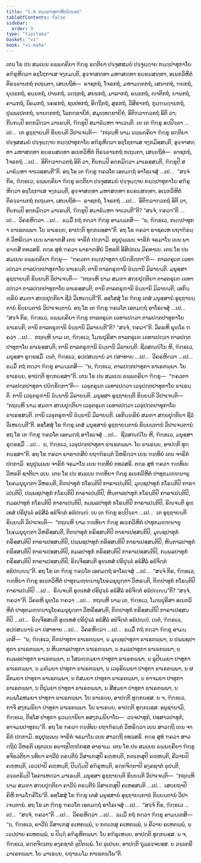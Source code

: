 ```yaml
---
title: "5.6 ກຏ຺ຐປາທຸກາທິປຏິກ຺ເຂປ"
tableOfContents: false
sidebar:
  order: 9
type: "tipitaka"
basket: "vi"
book: "vi-maha"
---
```



<DynamicBreadcrumb />

<Division number="250" book="vi-maha">

<Paragraph number="1157" book="vi-maha">
ເຕນ ໂຂ ປນ ສມເຍນ ຉພ຺ພຄ຺ຄິຍາ ຠິກ຺ຂູ ຣຕ຺ຕິຍາ ປຈ຺ຈູສສມຍໍ ປຈ຺ຈຸຏ຺ຐາຍ ກຏ຺ຐປາທຸກາໂຍ ອຠິຣຸຫິຕ຺ວາ ອຊ຺ໂຌກາເສ ຈງ຺ກມນ຺ຕິ, ອຸຈ຺ຈາສທ຺ທາ ມຫາສທ຺ທາ ຂຏຂຏສທ຺ທາ, ອເນກວິຫິຕໍ ຕິຣຈ຺ຉານກຖໍ ກເຖນ຺ຕາ, ເສຍ຺ຍຖິທໍ—  ຣາຊກຖໍ, ໂຈຣກຖໍ, ມຫາມຕ຺ຕກຖໍ, ເສນາກຖໍ, ຠຍກຖໍ, ຍຸທ຺ຘກຖໍ, ອນ຺ນກຖໍ, ປານກຖໍ, ວຕ຺ຖກຖໍ, ສຍນກຖໍ, ມາລາກຖໍ, ຄນ຺ຘກຖໍ, ຎາຕິກຖໍ, ຍານກຖໍ, ຄາມກຖໍ, ນິຄມກຖໍ, ນຄຣກຖໍ, ຊນປທກຖໍ, ອິຕ຺ຖິກຖໍ, ສູຣກຖໍ, ວິສິຂາກຖໍ, ກຸມ຺ຠຏ຺ຐານກຖໍ, ປຸພ຺ພເປຕກຖໍ, ນານຕ຺ຕກຖໍ, ໂລກກ຺ຂາຍິກໍ, ສມຸທ຺ທກ຺ຂາຍິກໍ, ອິຕິຠວາຠວກຖໍ ອິຕິ ວາ; ກີຏກມ຺ປິ ອກ຺ກມິຕ຺ວາ ມາເຣນ຺ຕິ, ຠິກ຺ຂູປິ ສມາຘິມ຺ຫາ ຈາເວນ຺ຕິ. ເຍ ເຕ ຠິກ຺ຂູ ອປ຺ປິຈ຺ຉາ …ເປ…  ເຕ ອຸຊ຺ຌາຍນ຺ຕິ ຂິຍ຺ຍນ຺ຕິ ວິປາເຈນ຺ຕິ—  “ກຖຎ຺ຫິ ນາມ ຉພ຺ພຄ຺ຄິຍາ ຠິກ຺ຂູ ຣຕ຺ຕິຍາ ປຈ຺ຈູສສມຍໍ ປຈ຺ຈຸຏ຺ຐາຍ ກຏ຺ຐປາທຸກາໂຍ ອຠິຣຸຫິຕ຺ວາ ອຊ຺ໂຌກາເສ ຈງ຺ກມິສ຺ສນ຺ຕິ, ອຸຈ຺ຈາສທ຺ທາ ມຫາສທ຺ທາ ຂຏຂຏສທ຺ທາ ອເນກວິຫິຕໍ ຕິຣຈ຺ຉານກຖໍ ກເຖນ຺ຕາ, ເສຍ຺ຍຖິທໍ—  ຣາຊກຖໍ, ໂຈຣກຖໍ …ເປ…  ອິຕິຠວາຠວກຖໍ ອິຕິ ວາ, ກີຏກມ຺ປິ ອກ຺ກມິຕ຺ວາ ມາເຣສ຺ສນ຺ຕິ, ຠິກ຺ຂູປິ ສມາຘິມ຺ຫາ ຈາເວສ຺ສນ຺ຕີ”ຕິ. ອຖ ໂຂ ເຕ ຠິກ຺ຂູ ຠຄວໂຕ ເອຕມຕ຺ຖໍ ອາໂຣເຈສຸໍ …ເປ…  “ສຈ຺ຈໍ ກິຣ, ຠິກ຺ຂເວ, ຉພ຺ພຄ຺ຄິຍາ ຠິກ຺ຂູ ຣຕ຺ຕິຍາ ປຈ຺ຈູສສມຍໍ ປຈ຺ຈຸຏ຺ຐາຍ ກຏ຺ຐປາທຸກາໂຍ ອຠິຣຸຫິຕ຺ວາ ອຊ຺ໂຌກາເສ ຈງ຺ກມນ຺ຕິ, ອຸຈ຺ຈາສທ຺ທາ ມຫາສທ຺ທາ ຂຏຂຏສທ຺ທາ, ອເນກວິຫິຕໍ ຕິຣຈ຺ຉານກຖໍ ກເຖນ຺ຕາ, ເສຍ຺ຍຖິທໍ—  ຣາຊກຖໍ, ໂຈຣກຖໍ …ເປ…  ອິຕິຠວາຠວກຖໍ ອິຕິ ວາ, ກີຏກມ຺ປິ ອກ຺ກມິຕ຺ວາ ມາເຣນ຺ຕິ, ຠິກ຺ຂູປິ ສມາຘິມ຺ຫາ ຈາເວນ຺ຕີ”ຕິ? “ສຈ຺ຈໍ, ຠຄວາ”ຕິ …ເປ…  ວິຄຣຫິຕ຺ວາ …ເປ…  ຘມ຺ມິໍ ກຖໍ ກຕ຺ວາ ຠິກ຺ຂູ ອາມນ຺ເຕສິ—  “ນ, ຠິກ຺ຂເວ, ກຏ຺ຐປາທຸກາ ຘາເຣຕພ຺ພາ. ໂຍ ຘາເຣຍ຺ຍ, ອາປຕ຺ຕິ ທຸກ຺ກຏສ຺ສາ”ຕິ.
</Paragraph>

<Paragraph number="1158" book="vi-maha">
ອຖ ໂຂ ຠຄວາ ຣາຊຄເຫ ຍຖາຠິຣນ຺ຕໍ ວິຫຣິຕ຺ວາ ເຍນ ພາຣາຓສີ ເຕນ ຈາຣິກໍ ປກ຺ກາມິ. ອນຸປຸພ຺ເພນ ຈາຣິກໍ ຈຣມາໂນ ເຍນ ພາຣາຓສີ ຕທວສຣິ. ຕຕ຺ຣ ສຸທໍ ຠຄວາ ພາຣາຓສິຍໍ ວິຫຣຕິ ອິສິປຕເນ ມິຄທາເຍ. ເຕນ ໂຂ ປນ ສມເຍນ ຉພ຺ພຄ຺ຄິຍາ ຠິກ຺ຂູ—  “ຠຄວຕາ ກຏ຺ຐປາທຸກາ ປຏິກ຺ຂິຕ຺ຕາ”ຕິ—  ຕາລຕຣຸເຓ ເຉທາເປຕ຺ວາ ຕາລປຕ຺ຕປາທຸກາໂຍ ຘາເຣນ຺ຕິ; ຕານິ ຕາລຕຣຸຓານິ ຉິນ຺ນານິ ມິລາຍນ຺ຕິ. ມນຸສ຺ສາ ອຸຊ຺ຌາຍນ຺ຕິ ຂິຍ຺ຍນ຺ຕິ ວິປາເຈນ຺ຕິ—  “ກຖຎ຺ຫິ ນາມ ສມຓາ ສກ຺ຍປຸຕ຺ຕິຍາ ຕາລຕຣຸເຓ ເຉທາເປຕ຺ວາ ຕາລປຕ຺ຕປາທຸກາໂຍ ຘາເຣສ຺ສນ຺ຕິ; ຕານິ ຕາລຕຣຸຓານິ ຉິນ຺ນານິ ມິລາຍນ຺ຕິ; ເອກິນ຺ທ຺ຣິຍໍ ສມຓາ ສກ຺ຍປຸຕ຺ຕິຍາ ຊີວໍ ວິເຫເຐນ຺ຕີ”ຕິ.
</Paragraph>

<Paragraph number="1159" book="vi-maha">
ອສ຺ໂສສຸໍ ໂຂ ຠິກ຺ຂູ ເຕສໍ ມນຸສ຺ສານໍ ອຸຊ຺ຌາຍນ຺ຕານໍ ຂິຍ຺ຍນ຺ຕານໍ ວິປາເຈນ຺ຕານໍ. ອຖ ໂຂ ເຕ ຠິກ຺ຂູ ຠຄວໂຕ ເອຕມຕ຺ຖໍ ອາໂຣເຈສຸໍ …ເປ…  “ສຈ຺ຈໍ ກິຣ, ຠິກ຺ຂເວ, ຉພ຺ພຄ຺ຄິຍາ ຠິກ຺ຂູ ຕາລຕຣຸເຓ ເຉທາເປຕ຺ວາ ຕາລປຕ຺ຕປາທຸກາໂຍ ຘາເຣນ຺ຕິ; ຕານິ ຕາລຕຣຸຓານິ ຉິນ຺ນານິ ມິລາຍນ຺ຕີ”ຕິ? “ສຈ຺ຈໍ, ຠຄວາ”ຕິ. ວິຄຣຫິ ພຸທ຺ໂຘ ຠຄວາ …ເປ…  ກຖຎ຺ຫິ ນາມ ເຕ, ຠິກ຺ຂເວ, ໂມຆປຸຣິສາ ຕາລຕຣຸເຓ ເຉທາເປຕ຺ວາ ຕາລປຕ຺ຕປາທຸກາໂຍ ຘາເຣສ຺ສນ຺ຕິ; ຕານິ ຕາລຕຣຸຓານິ ຉິນ຺ນານິ ມິລາຍນ຺ຕິ. ຊີວສຎ຺ຎິໂນ ຫິ, ຠິກ຺ຂເວ, ມນຸສ຺ສາ ຣຸກ຺ຂສ຺ມິໍ. ເນຕໍ, ຠິກ຺ຂເວ, ອປ຺ປສນ຺ນານໍ ວາ ປສາທາຍ …ເປ…  ວິຄຣຫິຕ຺ວາ …ເປ…  ຘມ຺ມິໍ ກຖໍ ກຕ຺ວາ ຠິກ຺ຂູ ອາມນ຺ເຕສິ—  “ນ, ຠິກ຺ຂເວ, ຕາລປຕ຺ຕປາທຸກາ ຘາເຣຕພ຺ພາ. ໂຍ ຘາເຣຍ຺ຍ, ອາປຕ຺ຕິ ທຸກ຺ກຏສ຺ສາ”ຕິ.
</Paragraph>

<Paragraph number="1160" book="vi-maha">
ເຕນ ໂຂ ປນ ສມເຍນ ຉພ຺ພຄ຺ຄິຍາ ຠິກ຺ຂູ—  “ຠຄວຕາ ຕາລປຕ຺ຕປາທຸກາ ປຏິກ຺ຂິຕ຺ຕາ”ຕິ—  ເວຬຸຕຣຸເຓ ເຉທາເປຕ຺ວາ ເວຬຸປຕ຺ຕປາທຸກາໂຍ ຘາເຣນ຺ຕິ. ຕານິ ເວຬຸຕຣຸຓານິ ຉິນ຺ນານິ ມິລາຍນ຺ຕິ. ມນຸສ຺ສາ ອຸຊ຺ຌາຍນ຺ຕິ ຂິຍ຺ຍນ຺ຕິ ວິປາເຈນ຺ຕິ—  “ກຖຎ຺ຫິ ນາມ ສມຓາ ສກ຺ຍປຸຕ຺ຕິຍາ ເວຬຸຕຣຸເຓ ເຉທາເປຕ຺ວາ ເວຬຸປຕ຺ຕປາທຸກາໂຍ ຘາເຣສ຺ສນ຺ຕິ. ຕານິ ເວຬຸຕຣຸຓານິ ຉິນ຺ນານິ ມິລາຍນ຺ຕິ. ເອກິນ຺ທ຺ຣິຍໍ ສມຓາ ສກ຺ຍປຸຕ຺ຕິຍາ ຊີວໍ ວິເຫເຐນ຺ຕີ”ຕິ. ອສ຺ໂສສຸໍ ໂຂ ຠິກ຺ຂູ ເຕສໍ ມນຸສ຺ສານໍ ອຸຊ຺ຌາຍນ຺ຕານໍ ຂິຍ຺ຍນ຺ຕານໍ ວິປາເຈນ຺ຕານໍ. ອຖ ໂຂ ເຕ ຠິກ຺ຂູ ຠຄວໂຕ ເອຕມຕ຺ຖໍ ອາໂຣເຈສຸໍ …ເປ…  ຊີວສຎ຺ຎິໂນ ຫິ, ຠິກ຺ຂເວ, ມນຸສ຺ສາ ຣຸກ຺ຂສ຺ມິໍ …ເປ…  ນ, ຠິກ຺ຂເວ, ເວຬຸປຕ຺ຕປາທຸກາ ຘາເຣຕພ຺ພາ. ໂຍ ຘາເຣຍ຺ຍ, ອາປຕ຺ຕິ ທຸກ຺ກຏສ຺ສາ”ຕິ.
</Paragraph>

</Division>
<Division number="251" book="vi-maha">

<Paragraph number="1161" book="vi-maha">
ອຖ ໂຂ ຠຄວາ ພາຣາຓສິຍໍ ຍຖາຠິຣນ຺ຕໍ ວິຫຣິຕ຺ວາ ເຍນ ຠທ຺ທິຍໍ ເຕນ ຈາຣິກໍ ປກ຺ກາມິ. ອນຸປຸພ຺ເພນ ຈາຣິກໍ ຈຣມາໂນ ເຍນ ຠທ຺ທິຍໍ ຕທວສຣິ. ຕຕ຺ຣ ສຸທໍ ຠຄວາ ຠທ຺ທິເຍ ວິຫຣຕິ ຊາຕິຍາ ວເນ. ເຕນ ໂຂ ປນ ສມເຍນ ຠທ຺ທິຍາ ຠິກ຺ຂູ ອເນກວິຫິຕໍ ປາທຸກມຓ຺ຑນານຸໂຍຄມນຸຍຸຕ຺ຕາ ວິຫຣນ຺ຕິ, ຕິຓປາທຸກໍ ກໂຣນ຺ຕິປິ ກາຣາເປນ຺ຕິປິ, ມຸຎ຺ຊປາທຸກໍ ກໂຣນ຺ຕິປິ ກາຣາເປນ຺ຕິປິ, ປພ຺ພຊປາທຸກໍ ກໂຣນ຺ຕິປິ ກາຣາເປນ຺ຕິປິ, ຫິນ຺ຕາລປາທຸກໍ ກໂຣນ຺ຕິປິ ກາຣາເປນ຺ຕິປິ, ກມລປາທຸກໍ ກໂຣນ຺ຕິປິ ກາຣາເປນ຺ຕິປິ, ກມ຺ພລປາທຸກໍ ກໂຣນ຺ຕິປິ ກາຣາເປນ຺ຕິປິ, ຣິຎ຺ຈນ຺ຕິ ອຸທ຺ເທສໍ ປຣິປຸຈ຺ຉໍ ອຘິສີລໍ ອຘິຈິຕ຺ຕໍ ອຘິປຎ຺ຎໍ. ເຍ ເຕ ຠິກ຺ຂູ ອປ຺ປິຈ຺ຉາ …ເປ…  ເຕ ອຸຊ຺ຌາຍນ຺ຕິ ຂິຍ຺ຍນ຺ຕິ ວິປາເຈນ຺ຕິ—  “ກຖຎ຺ຫິ ນາມ ຠທ຺ທິຍາ ຠິກ຺ຂູ ອເນກວິຫິຕໍ ປາທຸກມຓ຺ຑນານຸໂຍຄມນຸຍຸຕ຺ຕາ ວິຫຣິສ຺ສນ຺ຕິ, ຕິຓປາທຸກໍ ກຣິສ຺ສນ຺ຕິປິ ກາຣາເປສ຺ສນ຺ຕິປິ, ມຸຎ຺ຊປາທຸກໍ ກຣິສ຺ສນ຺ຕິປິ ກາຣາເປສ຺ສນ຺ຕິປິ, ປພ຺ພຊປາທຸກໍ ກຣິສ຺ສນ຺ຕິປິ ກາຣາເປສ຺ສນ຺ຕິປິ, ຫິນ຺ຕາລປາທຸກໍ ກຣິສ຺ສນ຺ຕິປິ ກາຣາເປສ຺ສນ຺ຕິປິ, ກມລປາທຸກໍ ກຣິສ຺ສນ຺ຕິປິ ກາຣາເປສ຺ສນ຺ຕິປິ, ກມ຺ພລປາທຸກໍ ກຣິສ຺ສນ຺ຕິປິ ກາຣາເປສ຺ສນ຺ຕິປິ, ຣິຎ຺ຈິສ຺ສນ຺ຕິ ອຸທ຺ເທສໍ ປຣິປຸຈ຺ຉໍ ອຘິສີລໍ ອຘິຈິຕ຺ຕໍ ອຘິປຎ຺ຎນ຺”ຕິ.
</Paragraph>

<Paragraph number="1162" book="vi-maha">
ອຖ ໂຂ ເຕ ຠິກ຺ຂູ ຠຄວໂຕ ເອຕມຕ຺ຖໍ ອາໂຣເຈສຸໍ …ເປ…  “ສຈ຺ຈໍ ກິຣ, ຠິກ຺ຂເວ, ຠທ຺ທິຍາ ຠິກ຺ຂູ ອເນກວິຫິຕໍ ປາທຸກມຓ຺ຑນານຸໂຍຄມນຸຍຸຕ຺ຕາ ວິຫຣນ຺ຕິ, ຕິຓປາທຸກໍ ກໂຣນ຺ຕິປິ ກາຣາເປນ຺ຕິປິ …ເປ…  ຣິຎ຺ຈນ຺ຕິ ອຸທ຺ເທສໍ ປຣິປຸຈ຺ຉໍ ອຘິສີລໍ ອຘິຈິຕ຺ຕໍ ອຘິປຎ຺ຎນ຺”ຕິ? “ສຈ຺ຈໍ, ຠຄວາ”ຕິ. ວິຄຣຫິ ພຸທ຺ໂຘ ຠຄວາ …ເປ…  ກຖຎ຺ຫິ ນາມ ເຕ, ຠິກ຺ຂເວ, ໂມຆປຸຣິສາ ອເນກວິຫິຕໍ ປາທຸກມຓ຺ຑນານຸໂຍຄມນຸຍຸຕ຺ຕາ ວິຫຣິສ຺ສນ຺ຕິ, ຕິຓປາທຸກໍ ກຣິສ຺ສນ຺ຕິປິ ກາຣາເປສ຺ສນ຺ຕິປິ …ເປ…  ຣິຎ຺ຈິສ຺ສນ຺ຕິ ອຸທ຺ເທສໍ ປຣິປຸຈ຺ຉໍ ອຘິສີລໍ ອຘິຈິຕ຺ຕໍ ອຘິປຎ຺ຎໍ. ເນຕໍ, ຠິກ຺ຂເວ, ອປ຺ປສນ຺ນານໍ ວາ ປສາທາຍ …ເປ…  ວິຄຣຫິຕ຺ວາ …ເປ…  ຘມ຺ມິໍ ກຖໍ ກຕ຺ວາ ຠິກ຺ຂູ ອາມນ຺ເຕສິ—  “ນ, ຠິກ຺ຂເວ, ຕິຓປາທຸກາ ຘາເຣຕພ຺ພາ, ນ ມຸຎ຺ຊປາທຸກາ ຘາເຣຕພ຺ພາ, ນ ປພ຺ພຊປາທຸກາ ຘາເຣຕພ຺ພາ, ນ ຫິນ຺ຕາລປາທຸກາ ຘາເຣຕພ຺ພາ, ນ ກມລປາທຸກາ ຘາເຣຕພ຺ພາ, ນ ກມ຺ພລປາທຸກາ ຘາເຣຕພ຺ພາ, ນ ໂສວຓ຺ຓມຍາ ປາທຸກາ ຘາເຣຕພ຺ພາ, ນ ຣູປິຍມຍາ ປາທຸກາ ຘາເຣຕພ຺ພາ, ນ ມຓິມຍາ ປາທຸກາ ຘາເຣຕພ຺ພາ, ນ ເວຬຸຣິຍມຍາ ປາທຸກາ ຘາເຣຕພ຺ພາ, ນ ຜລິກມຍາ ປາທຸກາ ຘາເຣຕພ຺ພາ, ນ ກໍສມຍາ ປາທຸກາ ຘາເຣຕພ຺ພາ, ນ ກາຈມຍາ ປາທຸກາ ຘາເຣຕພ຺ພາ, ນ ຕິປຸມຍາ ປາທຸກາ ຘາເຣຕພ຺ພາ, ນ ສີສມຍາ ປາທຸກາ ຘາເຣຕພ຺ພາ, ນ ຕມ຺ພໂລຫມຍາ ປາທຸກາ ຘາເຣຕພ຺ພາ. ໂຍ ຘາເຣຍ຺ຍ, ອາປຕ຺ຕິ ທຸກ຺ກຏສ຺ສ. ນ ຈ, ຠິກ຺ຂເວ, ກາຈິ ສງ຺ກມນິຍາ ປາທຸກາ ຘາເຣຕພ຺ພາ. ໂຍ ຘາເຣຍ຺ຍ, ອາປຕ຺ຕິ ທຸກ຺ກຏສ຺ສ. ອນຸຊານາມິ, ຠິກ຺ຂເວ, ຕິສ຺ໂສ ປາທຸກາ ຘຸວຏ຺ຐານິຍາ ອສງ຺ກມນິຍາໂຍ—  ວຈ຺ຈປາທຸກໍ, ປສ຺ສາວປາທຸກໍ, ອາຈມນປາທຸກນ຺”ຕິ.
</Paragraph>

</Division>
<Division number="252" book="vi-maha">

<Paragraph number="1163" book="vi-maha">
ອຖ ໂຂ ຠຄວາ ຠທ຺ທິເຍ ຍຖາຠິຣນ຺ຕໍ ວິຫຣິຕ຺ວາ ເຍນ ສາວຕ຺ຖິ ເຕນ ຈາຣິກໍ ປກ຺ກາມິ. ອນຸປຸພ຺ເພນ ຈາຣິກໍ ຈຣມາໂນ ເຍນ ສາວຕ຺ຖິ ຕທວສຣິ. ຕຕ຺ຣ ສຸທໍ ຠຄວາ ສາວຕ຺ຖິຍໍ ວິຫຣຕິ ເຊຕວເນ ອນາຖປິຓ຺ຑິກສ຺ສ ອາຣາເມ. ເຕນ ໂຂ ປນ ສມເຍນ ຉພ຺ພຄ຺ຄິຍາ ຠິກ຺ຂູ ອຈິຣວຕິຍາ ນທິຍາ ຄາວີນໍ ຕຣນ຺ຕີນໍ ວິສາເຓສຸປິ ຄຓ຺ຫນ຺ຕິ, ກຓ຺ເຓສຸປິ ຄຓ຺ຫນ຺ຕິ, ຄີວາຍປິ ຄຓ຺ຫນ຺ຕິ, ເຉປ຺ປາປິ ຄຓ຺ຫນ຺ຕິ, ປິຏ຺ຐິມ຺ປິ ອຠິຣຸຫນ຺ຕິ, ຣຕ຺ຕຈິຕ຺ຕາປິ ອງ຺ຄຊາຕໍ ຉຸປນ຺ຕິ, ວຈ຺ຉຕຣິມ຺ປິ ໂອຄາເຫຕ຺ວາ ມາເຣນ຺ຕິ. ມນຸສ຺ສາ ອຸຊ຺ຌາຍນ຺ຕິ ຂິຍ຺ຍນ຺ຕິ ວິປາເຈນ຺ຕິ—  “ກຖຎ຺ຫິ ນາມ ສມຓາ ສກ຺ຍປຸຕ຺ຕິຍາ ຄາວີນໍ ຕຣນ຺ຕີນໍ ວິສາເຓສຸປິ ຄເຫສ຺ສນ຺ຕິ …ເປ…  ເສຍ຺ຍຖາປິ ຄິຫີ ກາມໂຠຄິໂນ”ຕິ.
</Paragraph>

<Paragraph number="1164" book="vi-maha">
ອສ຺ໂສສຸໍ ໂຂ ຠິກ຺ຂູ ເຕສໍ ມນຸສ຺ສານໍ ອຸຊ຺ຌາຍນ຺ຕານໍ ຂິຍ຺ຍນ຺ຕານໍ ວິປາເຈນ຺ຕານໍ. ອຖ ໂຂ ເຕ ຠິກ຺ຂູ ຠຄວໂຕ ເອຕມຕ຺ຖໍ ອາໂຣເຈສຸໍ …ເປ…  “ສຈ຺ຈໍ ກິຣ, ຠິກ຺ຂເວ …ເປ…  “ສຈ຺ຈໍ, ຠຄວາ”ຕິ …ເປ…  ວິຄຣຫິຕ຺ວາ …ເປ…  ຘມ຺ມິໍ ກຖໍ ກຕ຺ວາ ຠິກ຺ຂູ ອາມນ຺ເຕສິ—  “ນ, ຠິກ຺ຂເວ, ຄາວີນໍ ວິສາເຓສຸ ຄເຫຕພ຺ພໍ, ນ ກຓ຺ເຓສຸ ຄເຫຕພ຺ພໍ, ນ ຄີວາຍ ຄເຫຕພ຺ພໍ, ນ ເຉປ຺ປາຍ ຄເຫຕພ຺ພໍ, ນ ປິຏ຺ຐິ ອຠິຣຸຫິຕພ຺ພາ. ໂຍ ອຠິຣຸເຫຍ຺ຍ, ອາປຕ຺ຕິ ທຸກ຺ກຏສ຺ສ. ນ ຈ, ຠິກ຺ຂເວ, ຣຕ຺ຕຈິຕ຺ເຕນ ອງ຺ຄຊາຕໍ ຉຸປິຕພ຺ພໍ. ໂຍ ຉຸເປຍ຺ຍ, ອາປຕ຺ຕິ ຖຸລ຺ລຈ຺ຈຍສ຺ສ. ນ ວຈ຺ຉຕຣີ ມາເຣຕພ຺ພາ. ໂຍ ມາເຣຍ຺ຍ, ຍຖາຘມ຺ໂມ ກາເຣຕພ຺ໂພ”ຕິ.
</Paragraph>
</Division>